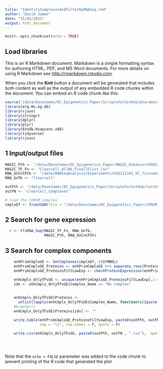 ```yaml
---
title: "IdentifyComplexesAndFilterByRNASeq.rmd"
author: "David James"
date: "15/02/2023"
output: html_document
---
```


```r
knitr::opts_chunk$set(echo = TRUE)
```

## Load libraries

This is an R Markdown document. Markdown is a simple formatting syntax for authoring HTML, PDF, and MS Word documents. For more details on using R Markdown see <http://rmarkdown.rstudio.com>.

When you click the **Knit** button a document will be generated that includes both content as well as the output of any embedded R code chunks within the document. You can embed an R code chunk like this:

```r
source("/data/DaveJames/OC_Epigenetics_Paper/ScriptsForGitHub/pharamacoGenomicsFunctions.R")
library(org.Hs.eg.db)
library(rjson)
library(stringr)
library(dplyr)
library(plyr)
library(EnsDb.Hsapiens.v86)
library(tidyverse)
library(rjson)

```

## 1 Input/output files

```r

MAGIC_Pth <- "/data/DaveJames/OC_Epigenetics_Paper/MAGIC_Enhancers050222_AllInBk/"
MAGIC_TF_Fn <- "Clearcell_AllBk_FinalTFlist.csv"
RNA_GnCntPth <- "/data/RNASeqAnalysis/Experiments/GSE121103_OC_TissueSamples/results/"
RNA_GnTb <- "Clearcell"

outPth <- "/data/DaveJames/OC_Epigenetics_Paper/ScriptsForGitHub/testScripts/"
outFN <- "clearCell_Complexes"

# load the CORUM complex
cmplxDf <- fromJSON(file = "/data/DaveJames/OC_Epigenetics_Paper/CORUM_Complexes/coreComplexes.json")

```

## 2 Search for gene expression
```r

  r <- tfsRNA_Seq(MAGIC_TF_Fn, RNA_GnTb,
                  MAGIC_Pth, RNA_GnCntPth)

```

## 3 Search for complex components
```r

    enhPrimCmplxGE <- GetCmplexes(cmplxDf, r$SYMBOL)
    enhPrimCmplxGE_Proteins <- enhPrimCmplxGE %>% separate_rows(Proteins, sep = ";")
    enhPrimCmplxGE_ProteinsFiltLowExp <- checkProteinExpression(enhPrimCmplxGE_Proteins, RNA_GeneCount_Path, RNA_GnTb)

    enhCmplx_OnlyTFsGE <- unique(enhPrimCmplxGE_ProteinsFiltLowExp[,1:4])
    idx <- enhCmplx_OnlyTFsGE$Complex_Name == "No complex"
    
    
    enhCmplx_OnlyTFsGE$Proteins <-
      unlist(lapply(enhCmplx_OnlyTFsGE$Complex_Name, function(x){paste(enhPrimCmplxGE_ProteinsFiltLowExp$Proteins[enhPrimCmplxGE_ProteinsFiltLowExp$Complex_Name== x],  collapse = " | " ) }))
    #browser()
    enhCmplx_OnlyTFsGE$Proteins[idx] <- ""

    write.table(enhPrimCmplxGE_ProteinsFiltLowExp, paste0(outPth, outFN , "PrimeEnhComplexesGE.csv"),
                sep = "\t", row.names = F, quote = F)
    
    write.csv(enhCmplx_OnlyTFsGE, paste0(outPth, outFN , ".csv"),  quote = FALSE)
    
    
    
```


Note that the `echo = FALSE` parameter was added to the code chunk to prevent printing of the R code that generated the plot.
